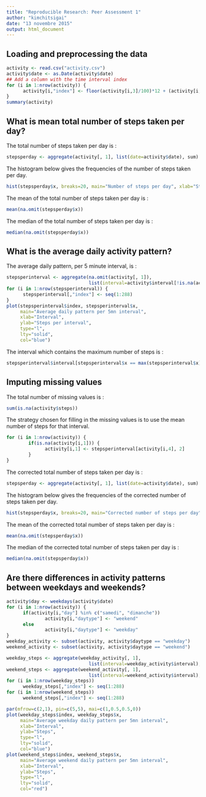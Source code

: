 ```yaml
---
title: "Reproducible Research: Peer Assessment 1"
author: "kimchitsigai"
date: "13 novembre 2015"
output: html_document
---
```



## Loading and preprocessing the data

```r
activity <- read.csv("activity.csv")
activity$date <- as.Date(activity$date)
## Add a column with the time interval index
for (i in 1:nrow(activity)) {
      activity[i,"index"] <- floor(activity[i,3]/100)*12 + (activity[i,3]%%100)/5 + 1
}
summary(activity)
```


## What is mean total number of steps taken per day?

The total number of steps taken per day is :

```r
stepsperday <- aggregate(activity[, 1], list(date=activity$date), sum)
```

The histogram below gives the frequencies of the number of steps taken per day.

```r
hist(stepsperday$x, breaks=20, main="Number of steps per day", xlab="Steps per day")
```

The mean of the total number of steps taken per day is :

```r
mean(na.omit(stepsperday$x))
```

The median of the total number of steps taken per day is :

```r
median(na.omit(stepsperday$x))
```


## What is the average daily activity pattern?

The average daily pattern, per 5 minute interval, is :

```r
stepsperinterval <- aggregate(na.omit(activity[, 1]), 
                              list(interval=activity$interval[!is.na(activity$steps)]), mean)
for (i in 1:nrow(stepsperinterval)) {
      stepsperinterval[,"index"] <- seq(1:288)
}
plot(stepsperinterval$index, stepsperinterval$x, 
     main="Average daily pattern per 5mn interval",
     xlab="Interval",
     ylab="Steps per interval",
     type="l",
     lty="solid",
     col="blue")
```

The interval which contains the maximum number of steps is :

```r
stepsperinterval$interval[stepsperinterval$x == max(stepsperinterval$x)]
```


## Imputing missing values

The total number of missing values is :

```r
sum(is.na(activity$steps))
```

The strategy chosen for filling in the missing values is to use the mean number of steps for that interval.

```r
for (i in 1:nrow(activity)) {
        if(is.na(activity[i,1])) {
              activity[i,1] <- stepsperinterval[activity[i,4], 2]
        }
}
```

The corrected total number of steps taken per day is :

```r
stepsperday <- aggregate(activity[, 1], list(date=activity$date), sum)
```

The histogram below gives the frequencies of the corrected number of steps taken per day.

```r
hist(stepsperday$x, breaks=20, main="Corrected number of steps per day", xlab="Steps per day")
```

The mean of the corrected total number of steps taken per day is :

```r
mean(na.omit(stepsperday$x))
```

The median of the corrected total number of steps taken per day is :

```r
median(na.omit(stepsperday$x))
```


## Are there differences in activity patterns between weekdays and weekends?

```r
activity$day <- weekdays(activity$date)
for (i in 1:nrow(activity)) {
      if(activity[i,"day"] %in% c("samedi", "dimanche"))
              activity[i,"daytype"] <- "weekend"
      else
              activity[i,"daytype"] <- "weekday"
}
weekday_activity <- subset(activity, activity$daytype == "weekday")
weekend_activity <- subset(activity, activity$daytype == "weekend")

weekday_steps <- aggregate(weekday_activity[, 1], 
                              list(interval=weekday_activity$interval), mean)
weekend_steps <- aggregate(weekend_activity[, 1], 
                              list(interval=weekend_activity$interval), mean)
for (i in 1:nrow(weekday_steps)) 
      weekday_steps[,"index"] <- seq(1:288)
for (i in 1:nrow(weekend_steps)) 
      weekend_steps[,"index"] <- seq(1:288)

par(mfrow=c(2,1), pin=c(5,5), mai=c(1,0.5,0.5,0))
plot(weekday_steps$index, weekday_steps$x, 
     main="Average weekday daily pattern per 5mn interval",
     xlab="Interval",
     ylab="Steps",
     type="l",
     lty="solid",
     col="blue")
plot(weekend_steps$index, weekend_steps$x, 
     main="Average weekend daily pattern per 5mn interval",
     xlab="Interval",
     ylab="Steps",
     type="l",
     lty="solid",
     col="red")
```




